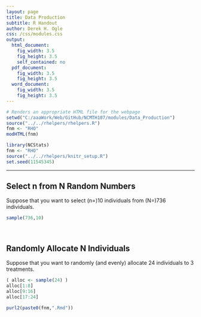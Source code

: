 ```yaml
---
layout: page
title: Data Production
subtitle: R Handout
author: Derek H. Ogle
css: /css/modules.css
output:
  html_document:
    fig_width: 3.5
    fig_height: 3.5
    self_contained: no
  pdf_document:
    fig_width: 3.5
    fig_height: 3.5
  word_document:
    fig_width: 3.5
    fig_height: 3.5
---
```


```r
# Renders an appropriate HTML file for the webpage
setwd("C:/aaaWork/Web/GitHub/NCMTH107/modules/Data_Production")
source("../../rhelpers/rhelpers.R")
fnm <- "RHO"
modHTML(fnm)
```

```r
library(NCStats)
fnm <- "RHO"
source("../../rhelpers/knitr_setup.R")
set.seed(11545345)
```

----

## Select n from N Random Numbers
Suppose that you want to select (n=)10 individuals from (N=)736 individuals.
```r
sample(736,10)
```

\ 

## Randomly Allocate N Individuals
Suppose that you want to randomly (and evenly) allocate 24 individuals to 3 treatments.
```r
( alloc <- sample(24) )
alloc[1:8]
alloc[9:16]
alloc[17:24]
```


```r
purl2(paste0(fnm,".Rmd"))
```
